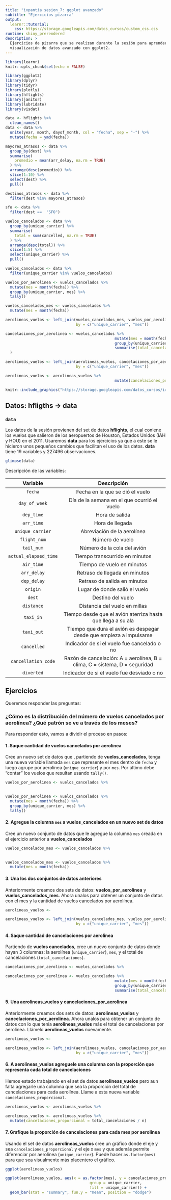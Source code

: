 ```yaml
---
title: "ixpantia sesion_7: ggplot avanzado"
subtitle: "Ejercicios pizarra"
output: 
  learnr::tutorial:
    css: https://storage.googleapis.com/datos_cursos/custom_css.css
runtime: shiny_prerendered
description: >
  Ejercicios de pizarra que se realizan durante la sesión para aprender sobre
  visualización de datos avanzado con ggplot2.
---
```


<style>
@import url('https://fonts.googleapis.com/css2?family=Roboto+Mono&family=Roboto+Slab&family=Source+Sans+Pro:wght@300;400&display=swap');

@import url('https://fonts.googleapis.com/css2?family=Lato&display=swap');
</style> 

```r
library(learnr)
knitr::opts_chunk$set(echo = FALSE)

library(ggplot2)
library(dplyr)
library(tidyr)
library(plotly)
library(hflights)
library(janitor)
library(lubridate)
library(visdat)

data <- hflights %>% 
  clean_names()
data <- data %>% 
  unite(year, month, dayof_month, col = "fecha", sep = "-") %>% 
  mutate(fecha = ymd(fecha))

mayores_atrasos <- data %>%
  group_by(dest) %>% 
  summarise(
    promedio = mean(arr_delay, na.rm = TRUE)
  ) %>% 
  arrange(desc(promedio)) %>% 
  slice(1:10) %>% 
  select(dest) %>% 
  pull()

destinos_atrasos <- data %>% 
  filter(dest %in% mayores_atrasos)

sfo <- data %>% 
  filter(dest ==  "SFO")

vuelos_cancelados <- data %>% 
  group_by(unique_carrier) %>% 
  summarise(
    total = sum(cancelled, na.rm = TRUE)
  ) %>% 
  arrange(desc(total)) %>% 
  slice(1:5) %>% 
  select(unique_carrier) %>% 
  pull()

vuelos_cancelados <- data %>% 
  filter(unique_carrier %in% vuelos_cancelados) 

vuelos_por_aerolinea <- vuelos_cancelados %>% 
  mutate(mes = month(fecha)) %>% 
  group_by(unique_carrier, mes) %>% 
  tally()

vuelos_cancelados_mes <- vuelos_cancelados %>% 
  mutate(mes = month(fecha))

aerolineas_vuelos <- left_join(vuelos_cancelados_mes, vuelos_por_aerolinea, 
                               by = c("unique_carrier", "mes"))

cancelaciones_por_aerolinea <- vuelos_cancelados %>% 
                                                mutate(mes = month(fecha)) %>% 
                                                group_by(unique_carrier, mes) %>% 
                                                summarise(total_cancelaciones = sum(cancelled)
  )

aerolineas_vuelos <- left_join(aerolineas_vuelos, cancelaciones_por_aerolinea,
                               by = c("unique_carrier", "mes"))

aerolineas_vuelos <- aerolineas_vuelos %>% 
                                                mutate(cancelaciones_proporcional = total_cancelaciones / n) 
```

```r
knitr::include_graphics("https://storage.googleapis.com/datos_cursos/ixpantia_logo.png")  
```

## Datos: **hfligths** -> **data**

### `data`

Los datos de la sesión provienen del set de datos **hflights**, el cual coniene los vuelos que salieron de los aeropuertos de Houston, Estados Unidos (IAH y HOU) en el 2011. Usaremos **data** para los ejercicios ya que a este se le hicieron unos pequeños cambios que facilitan el uso de los datos. **data** tiene 19 variables y 227496 observaciones. 

```r
glimpse(data)
```

Descripción de las variables:

| Variable   | Descripción           |
|:----------:|:---------------------:|
| `fecha`     | Fecha en la que se dió el vuelo |
| `day_of_week`  | Día de la semana en el que ocurrió el vuelo |
| `dep_time` | Hora de salida |
| `arr_time` | Hora de llegada |
| `unique_carrier` | Abreviación de la aerolínea |
| `flight_num` | Número de vuelo |
| `tail_num` | Número de la cola del avión |
| `actual_elapsed_time` | Tiempo transcurrido en minutos |
| `air_time` | Tiempo de vuelo en minutos |
| `arr_delay` | Retraso de llegada en minutos  |
| `dep_delay` | Retraso de salida en minutos |
| `origin` | Lugar de donde salió el vuelo | 
| `dest` | Destino del vuelo |
| `distance` | Distancia del vuelo en millas |
| `taxi_in` | Tiempo desde que el avión aterriza hasta que llega a su ala  |
| `taxi_out` | Tiempo que dura el avión es despegar desde que empieza a impulsarse  |
| `cancelled` | Indicador de si el vuelo fue cancelado o no |
| `cancellation_code` | Razón de cancelación: A = aerolínea, B = clima, C = sistema, D = seguridad |
| `diverted` | Indicador de si el vuelo fue desviado o no |


## Ejercicios


Queremos responder las preguntas: 

### ¿Cómo es la distribución del número de vuelos cancelados por aerolínea? ¿Qué patrón se ve a través de los meses?

Para responder esto, vamos a dividir el proceso en pasos:


#### 1. Saque cantidad de vuelos cancelados por aerolinea 

Cree un nuevo set de datos que , partiendo de **vuelos_cancelados**, tenga una nueva variable llamada `mes` que represente el mes dentro de `fecha` y luego agrupe por aerolínea (`unique_carrier`) y por `mes`. Por último debe "contar" los vuelos que resultan usando `tally()`.
```r
vuelos_por_aerolinea <- vuelos_cancelados %>% 
 
```

```r
vuelos_por_aerolinea <- vuelos_cancelados %>% 
  mutate(mes = month(fecha)) %>% 
  group_by(unique_carrier, mes) %>% 
  tally()
```

#### 2. Agregue la columna `mes` a **vuelos_cancelados** en un nuevo set de datos

Cree un nuevo conjunto de datos que le agregue la columna `mes` creada en el ejercicio anterior a **vuelos_cancelados**
```r
vuelos_cancelados_mes <- vuelos_cancelados %>% 
  
```

```r
vuelos_cancelados_mes <- vuelos_cancelados %>% 
  mutate(mes = month(fecha))
```



#### 3. Una los dos conjuntos de datos anteriores 

Anteriormente creamos dos sets de datos: **vuelos_por_aerolinea** y **vuelos_cancelados_mes**. Ahora unalos para obtener un conjunto de datos con el mes y la cantidad de vuelos cancelados por aerolínea. 

```r
aerolineas_vuelos <- 
```

```r
aerolineas_vuelos <- left_join(vuelos_cancelados_mes, vuelos_por_aerolinea, 
                               by = c("unique_carrier", "mes"))
```


#### 4. Saque cantidad de cancelaciones por aerolinea

Partiendo de **vuelos cancelados**, cree un nuevo conjunto de datos donde hayan 3 columnas: la aerolínea (`unique_carrier`), `mes`, y el total de cancelaciones (`total_cancelaciones`).

```r
cancelaciones_por_aerolinea <- vuelos_cancelados %>% 

```

```r
cancelaciones_por_aerolinea <- vuelos_cancelados %>% 
                                                mutate(mes = month(fecha)) %>% 
                                                group_by(unique_carrier, mes) %>% 
                                                summarise(total_cancelaciones = sum(cancelled))

```

#### 5. Una **aerolineas_vuelos** y **cancelaciones_por_aerolinea**

Anteriormente creamos dos sets de datos: **aerolineas_vuelos** y **cancelaciones_por_aerolinea**. Ahora unalos para obtener un conjunto de datos con lo que tenia **aerolineas_vuelos** más el total de cancelaciones por aerolínea. Llámelo **aerolineas_vuelos** nuevamente. 

```r
aerolineas_vuelos <- 
```

```r
aerolineas_vuelos <- left_join(aerolineas_vuelos, cancelaciones_por_aerolinea,
                               by = c("unique_carrier", "mes"))
```

#### 6. A **aerolineas_vuelos** agreguele una columna con la proporción que representa cada total de cancelaciones 

Hemos estado trabajando en el set de datos **aerolineas_vuelos** pero aun falta agregarle una columna que sea la proporción del total de cancelaciones para cada aerolínea. Llame a esta nueva variable `cancelaciones_proporcional`.

```r
aerolineas_vuelos <- aerolineas_vuelos %>% 

```

```r
aerolineas_vuelos <- aerolineas_vuelos %>% 
  mutate(cancelaciones_proporcional = total_cancelaciones / n)
```

#### 7. Grafique la proporción de cancelaciones para cada mes por aerolínea

Usando el set de datos **aerolineas_vuelos** cree un gráfico donde el eje y sea `cancelaciones_proporcional` y el eje x `mes` y que además permite diferenciar por aerolínea (`unique_carrier`). Puede hacer `as.factor(mes)` para que sea visualmente más placentero el gráfico. 

```r
ggplot(aerolineas_vuelos)
```

```r
ggplot(aerolineas_vuelos, aes(x = as.factor(mes), y = cancelaciones_proporcional, 
                                     group = unique_carrier,
                                     fill = unique_carrier)) +
  geom_bar(stat = "summary", fun.y = "mean", position = "dodge") 
```

